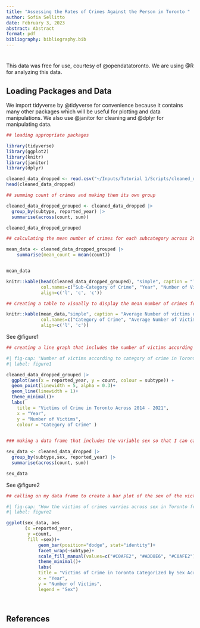 ```yaml
---
title: "Assessing the Rates of Crimes Against the Person in Toronto "
author: Sofia Sellitto
date: February 3, 2023
abstract: Abstract 
format: pdf
bibliography: bibliography.bib
---
```


# 

This data was free for use, courtesy of @opendatatoronto. We are using @R for analyzing this data.

## Loading Packages and Data

We import tidyverse by @tidyverse for convenience because it contains many other packages which will be useful for plotting and data manipulations. We also use @janitor for cleaning and @dplyr for manipulating data.

```r
## loading appropriate packages

library(tidyverse)
library(ggplot2)
library(knitr)
library(janitor)
library(dplyr)

```



```r
cleaned_data_dropped <- read.csv("~/Inputs/Tutorial 1/Scripts/cleaned_data.csv")
head(cleaned_data_dropped)
```




```r

## summing count of crimes and making them its own group

cleaned_data_dropped_grouped <- cleaned_data_dropped |>
  group_by(subtype, reported_year) |>
  summarise(across(count, sum))

cleaned_data_dropped_grouped
```

```r

## calculating the mean number of crimes for each subcategory across 2014-2021

mean_data <- cleaned_data_dropped_grouped |>
    summarise(mean_count = mean(count))


mean_data

```

```r


knitr::kable(head(cleaned_data_dropped_grouped), "simple", caption = "The first 6 rows of the data frame used to represent the number of victims according to category of crime in Toronto Across 2014 - 2021",
             col.names=c("Sub-Category of Crime", "Year", "Number of Victims"), 
             align=c('l', 'c', 'c'))


```

```r

## Creating a table to visually to display the mean number of crimes for each subcategory across 2014-2021

knitr::kable(mean_data,"simple", caption = "Average Number of victims of crimes in Toronto across 2014-2021, grouped by category of crime", 
             col.names=c("Category of Crime", "Average Number of Victims"), 
             align=c('l', 'c'))


```

See @figure1

```r
## creating a line graph that includes the number of victims according to category of crime in Toronto across 2014-2021

#| fig-cap: "Number of victims according to category of crime in Toronto Across 2014 - 2021"
#| label: figure1

cleaned_data_dropped_grouped |>
  ggplot(aes(x = reported_year, y = count, colour = subtype)) + 
  geom_point(linewidth = 5, alpha = 0.3)+
  geom_line(linewidth = 1)+
  theme_minimal()+
  labs(
    title = "Victims of Crime in Toronto Across 2014 - 2021",
    x = "Year",  
    y = "Number of Victims", 
    colour = "Category of Crime" )
  


```

```r
### making a data frame that includes the variable sex so that I can call on it for a graph

sex_data <- cleaned_data_dropped |>
  group_by(subtype,sex, reported_year) |>
  summarise(across(count, sum))

sex_data

```

See @figure2

```r

## calling on my data frame to create a bar plot of the sex of the victims across time 

#| fig-cap: "How the victims of crimes varries across sex in Toronto from 2014-2021"
#| label: figure2

ggplot(sex_data, aes
       (x =reported_year, 
        y =count, 
        fill =sex))+
            geom_bar(position="dodge", stat="identity")+
            facet_wrap(~subtype)+
            scale_fill_manual(values=c("#C0AFE2", "#ADD8E6", "#C0AFE2"))+
            theme_minimal()+
            labs(
            title = "Victims of Crime in Toronto Categorized by Sex Across 2014 - 2021",
            x = "Year",  
            y = "Number of Victims",
            legend = "Sex")
           



```

## References
